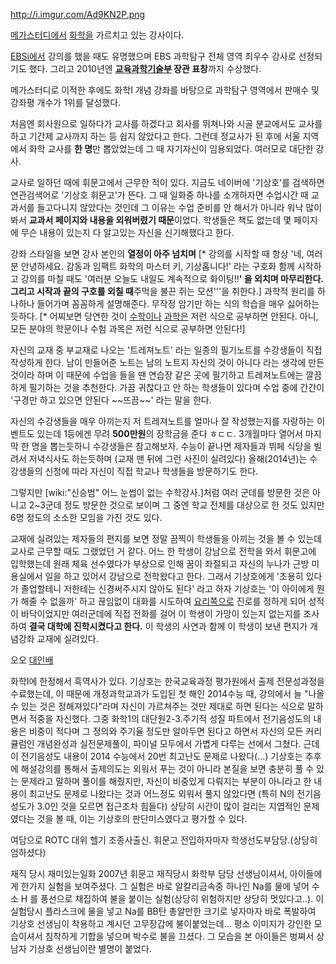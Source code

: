 http://i.imgur.com/Ad9KN2P.png


[[메가스터디]]에서 [[화학]]을 가르치고 있는 강사이다.

[[EBSi]]에서 강의를 했을 때도 유명했으며 EBS 과학탐구 전체 영역 최우수 강사로 선정되기도 했다.
그리고 2010년엔 '''[[교육과학기술부]] 장관 표창'''까지 수상했다.

메가스터디로 이적한 후에도 화학Ⅰ 개념 강좌를 바탕으로 과학탐구 영역에서 판매수 및 강좌평 개수가 1위를 달성했다.

처음엔 회사원으로 일하다가 교사를 하겠다고 회사를 뛰쳐나와 시골 분교에서도 교사를 하고 기간제 교사까지 하는 등 쉽지 않았다고 한다. 그런데 정교사가 된 후에 서울 지역에서 화학 교사를 '''한 명'''만 뽑았었는데 그 때 자기자신이 임용되었다. 여러모로 대단한 강사.

교사로 일하던 때에 휘문고에서 근무한 적이 있다. 지금도 네이버에 '기상호'를 검색하면 연관검색어로 '기상호 휘문고'가 뜬다. 그 때 일화중 하나를 소개하자면 수업시간 때 교과서를 들고다니지 않았다는 것인데 그 이유는 수업 준비를 안 해서가 아니라 워낙 많이 봐서 '''교과서 페이지와 내용을 외워버렸기 때문'''이었다. 학생들은 책도 없는데 몇 페이지에 무슨 내용이 있는지 다 알고있는 자신을 신기해했다고 한다.

강좌 스타일을 보면 강사 본인의 '''열정이 아주 넘치며''' [* 강의를 시작할 때 항상 '네, 여러분 안녕하세요. 감동과 임팩트 화학의 마스터 키, 기상홉니다!' 라는 구호화 함께 시작하고 강의를 마칠 때도 '여러분 오늘도 내일도 계속적으로 화이팅!!'''' 을 외치며 마무리한다. 그리고 시작과 끝의 구호를 외칠 때 '''주먹을 불끈 쥐는 모션'''을 취한다.] 과학적 원리를 하나하나 들어가며 꼼꼼하게 설명해준다. 무작정 암기만 하는 식의 학습을 매우 싫어하는듯하다. [* 어찌보면 당연한 것이 [[수학]]이나 [[과학]]은 저런 식으로 공부하면 안된다. 아니, 모든 분야의 학문이나 수험 과목은 저런 식으로 공부하면 안된다!]

자신의 교재 중 부교재로 나오는 '트레져노트' 라는 일종의 필기노트를 수강생들이 직접 작성하게 한다. 남이 만들어준 노트는 남의 노트지 자신의 것이 아니다 라는 생각에 만든 것이라 하며 이 때문에 수업을 들을 땐 연습장 같은 곳에 필기하고 트레져노트에는 깔끔하게 필기하는 것을 추천한다. 가끔 귀찮다고 안 하는 학생들이 있다며 수업 중에 간간이 '구경만 하고 있으면 안된다 ~~뜨끔~~' 라는 말을 한다.

자신의 수강생들을 매우 아끼는지 저 트레져노트를 얼마나 잘 작성했는지를 자랑하는 이벤트도 있는데 1등에겐 무려 '''500만원'''의 장학금을 준다 ㅎㄷㄷ. 3개월마다 열어서 마지막 한 명을 뽑는듯하니 수강생들은 참고해보자.
수능이 끝나면 제자들과 뷔페 식당을 빌려서 저녁식사도 하는듯하며 (교재 맨 뒤에 그런 사진이 실려있다) 올해(2014년)는 수강생들의 신청에 따라 자신이 직접 학교나 학생들을 방문하기도 한다.

그렇지만 [wiki:"신승범" 어느 눈썹이 없는 수학강사.]처럼 여러 군데를 방문한 것은 아니고 2~3군데 정도 방문한 것으로 보이며 그 중엔 학교 전체를 대상으로 한 것도 있지만 6명 정도의 소소한 모임을 가진 것도 있다.

교재에 실려있는 제자들의 편지를 보면 정말 끔찍이 학생들을 아끼는 것을 볼 수 있는데 교사로 근무할 때도 그랬었던 거 같다. 어느 한 학생이 강남으로 전학을 와서 휘문고에 입학했는데 원래 체육 선수였다가 부상으로 인해 꿈이 좌절되고 자신의 누나가 근방 미용실에서 일을 하고 있어서 강남으로 전학왔다고 한다. 그래서 기상호에게 '조용히 있다가 졸업할테니 저한테는 신경써주시지 않아도 된다' 라고 하자 기상호는 '이 아이에게 뭔가 해줄 수 없을까' 하고 끊임없이 대화를 시도하여 [[요리]]쪽으로 진로를 정하게 되어 성적이 바닥이었지만 여러군데에 직접 전화를 걸어 이 학생이 가망이 있는지 없는지를 조사하여 '''결국 대학에 진학시켰다고 한다.''' 이 학생의 사연과 함께 이 학생이 보낸 편지가 개념강좌 교재에 실려있다.

오오 [[대인배]]

화학Ⅰ에 한정해서 흑역사가 있다.
기상호는 한국교육과정 평가원에서 출제 전문성과정을 수료했는데, 이 때문에 개정과학교과가 도입된 첫 해인 2014수능 때, 강의에서 늘 "나올 수 있는 것은 정해져있다"라며 자신이 가르쳐주는 것만 제대로 하면 된다는 식으로 말하면서 적중을 자신했다.
그중 화학1의 대단원2-3.주기적 성질 파트에서 전기음성도의 내용은 비중이 적다며 그 정의와 주기율 정도만 알아두면 된다고 하면서 자신의 모든 커리큘럼인 개념완성과 실전문제풀이, 파이널 모두에서 가볍게 다루는 선에서 그쳤다.
근데 이 전기음성도 내용이 2014 수능에서 20번 최고난도 문제로 나왔다(...)
기상호는 추후에 해설강의를 통해서 출제의도는 외워서 푸는 것이 아니라 본질을 보면 충분히 풀 수 있는 문제라고 말하며 풀이를 해줬지만, 자신이 비중있게 다뤄지는 부분이 아니라고 한 내용이 최고난도 문제로 나왔다는 것과 어느정도 외워서 풀지 않았다면 (특히 N의 전기음성도가 3.0인 것을 모르면 접근조차 힘들다) 상당히 시간이 많이 걸리는 지엽적인 문제였다는 것을 볼 때, 이는 기상호의 판단미스였다고 평가할 수 있다.

여담으로
ROTC 대위 헬기 조종사출신.
휘문고 전입하자마자 학생선도부담당.(상당히 엄하셨다)

재직 당시 재미있는일화
2007년 휘문고 재직당시 화학부 담당 선생님이셔서, 아이들에게 한가지 실험을 보여주셨다. 
그 실험은 바로 알칼리금속중 하나인 Na를 물에 넣어 수소 H 를 풍선으로 채집하여 불을 붙이는 실험(상당히 위험하지만 상당히 멋있다고..). 
이 실험당시 플라스크에 물을 넣고 Na를 BB탄 총알만한 크기로 넣자마자 바로 폭발하여 기상호 선생님이 착용하고 계시던 고무장갑에 불이붙었는데... 평소 이미지가 강인한 모습이셔서 침착하게 기합을 넣으며 박수로 불을 끄셨다. 그 모습을 본 아이들은 벙쪄서 상남자 기상호 선생님이란 별명이 붙었다.
